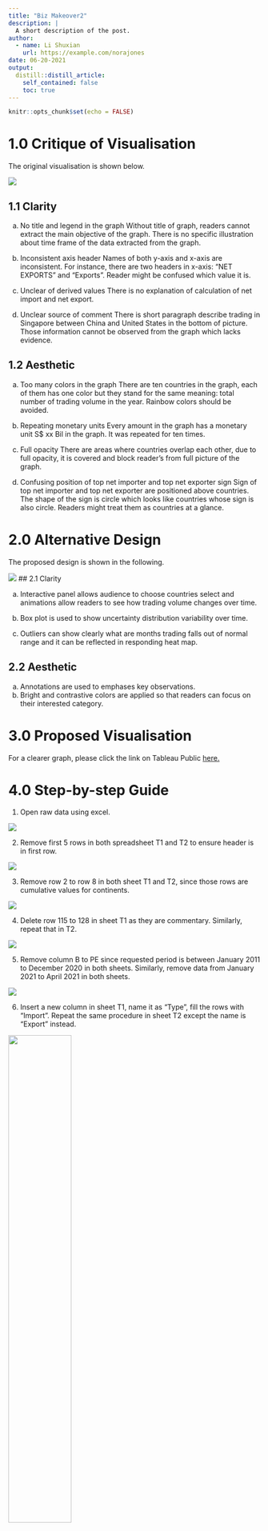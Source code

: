 ```yaml
---
title: "Biz Makeover2"
description: |
  A short description of the post.
author:
  - name: Li Shuxian
    url: https://example.com/norajones
date: 06-20-2021
output:
  distill::distill_article:
    self_contained: false
    toc: true
---
```



```r
knitr::opts_chunk$set(echo = FALSE)
```
# 1.0 Critique of Visualisation 

The original visualisation is shown below.

![](image/111.jpg)


##  1.1 Clarity 

a.	No title and legend in the graph
Without title of graph, readers cannot extract the main objective of the graph. There is no specific illustration about time frame of the data extracted from the graph. 

b.	Inconsistent axis header
Names of both y-axis and x-axis are inconsistent. For instance, there are two headers in x-axis: “NET EXPORTS” and “Exports”. Reader might be confused which value it is. 

c.	Unclear of derived values
There is no explanation of calculation of net import and net export. 

d.	Unclear source of comment
There is short paragraph describe trading in Singapore between China and United States in the bottom of picture. Those information cannot be observed from the graph which lacks evidence. 


## 1.2 Aesthetic

a. Too many colors in the graph 
There are ten countries in the graph, each of them has one color but they stand for the same meaning: total number of trading volume in the year. Rainbow colors should be avoided. 

b. Repeating monetary units
Every amount in the graph has a monetary unit S$ xx Bil in the graph. It was repeated for ten times.

c. Full opacity
There are areas where countries overlap each other, due to full opacity, it is covered and block reader’s from full picture of the graph.

d. Confusing position of top net importer and top net exporter sign
Sign of top net importer and top net exporter are positioned above countries. The shape of the sign is circle which looks like countries whose sign is also circle. Readers might treat them as countries at a glance.  


# 2.0 Alternative Design

The proposed design is shown in the following. 

![](image/2.png)
## 2.1 Clarity 

a. Interactive panel allows audience to choose countries select and animations allow readers to see how trading volume changes over time. 

b. Box plot is used to show uncertainty distribution variability over time.

c. Outliers can show clearly what are months trading falls out of normal range and it can be reflected in responding heat map. 


## 2.2 Aesthetic

a. Annotations are used to emphases key observations. 
b. Bright and contrastive colors are applied so that readers can focus on their interested category.

# 3.0 Proposed Visualisation
For a clearer graph, please click the link on Tableau Public [here.](https://public.tableau.com/app/profile/shuxian.jovina.li/viz/Makeover2_16241728914600/Dashboard1)

# 4.0	Step-by-step Guide

1. Open raw data using excel. 

![](image/3.png)

2. Remove first 5 rows in both spreadsheet T1 and T2 to ensure header is in first row.

![](image/4.png)

3. Remove row 2 to row 8 in both sheet T1 and T2, since those rows are cumulative values for continents. 

![](image/5.png)


4. Delete row 115 to 128 in sheet T1 as they are commentary. Similarly, repeat that in T2.

![](image/6.png)

5. Remove column B to PE since requested period is between January 2011 to December 2020 in both sheets. Similarly, remove data from January 2021 to April 2021 in both sheets.

![](image/7.png)

6. Insert a new column in sheet T1, name it as “Type”, fill the rows with “Import”. Repeat the same procedure in sheet T2 except the name is “Export” instead. 

![](image/8.png){width=50%}

7. Set range of table to better insert into tableau.

![](image/9.png){width=50%}

![](image/10.png){width=50%}

8. Select variables and type and unpivot rest of columns.

![](image/11.png){width=40%}

9. Rename the 3rd and 4th columns into month and trade value, respectively. 

![](image/12.png){width=80%}

10. Close and load the table, a new table 1 will appear, rename the sheet as import. 

![](image/13.png){width=75%}

11. Multiply trade value by 1000 to reflect real trading amount.

![](image/14.png){width=50%}

12. Repeat step g to k in export sheet as well. Combine these 2 tables into a new excel workbook. Inner join the table by country name and month of the year. 

![](image/15.png)

13. Rename the variables and change datatype of month from string to date.

![](image/17.png){width=30%}

14. create new variables Net Import and Net Export using calculation field. 

![](image/18.png){width=50%}

15. Create upper and lower bond for net export. 

![](image/19.png){width=50%}

16. Drag lower and upper bound to measure values.

![](image/20.png){width=40%}

17. Put month in column, sum of net export and measure values in rows. Filter by country and measure names. 

![](image/21.png){width=90%}

18. Add average reference line, change the format and add the customized label. 

![](image/22.png){width=40%}

19. Create new variable Outlier and drag it into color pane.

![](image/23.png){width=40%}
![](image/24.png){width=20%}

20. Edit title of graph, insert variable country.

![](image/25.png){width=50%}

21. Chart: Net Export time series with outliers is completed shown as such. Repeat the same step to create Net Import chart. 

![](image/26.png){width=70%}

22. Create a new sheet, drag month of year to column and year in row to create a heatmap. 

![](image/27.png){width=50%}

23. Drag net export to color and measure names to detail. 

![](image/28.png){width=30%}

24. Apply filter by country. A heat map is created completely. 

![](image/29.png){width=50%}

25. To show uncertainties of net import over time, box plot is created. Drag year to columns, net export as rows.  

![](image/30.png){width=20%}

26. Create 2 new variables, positive/negative net export using if condition and drag them into tooltip. 

![](image/31.png){width=50%}

27. Add filter by country and measure names as well. Drag month of year and measure names into tooltip.

![](image/32.png){width=30%}

28. Edit tooltip where net export with negative value is blue color while positive one is red.

![](image/33.png){width=50%}

29. Adjust size of circle and reduce opacity.

![](image/34.png){width=30%}
![](image/35.png){width=30%}

30. Edit title of graph, insert variable country.

![](image/36.png){width=50%}

31. Box plot is completed as shown.

![](image/37.png){width=80%}

32. Create ranking variables using rank_dense for net export and also net import.

![](image/38.png){width=50%}

33. Create a new sheet, drag country to column and net export to rows. 

![](image/39.png){width=50%}

34. Apply year, net export and country (to select multiple countries) to filter.

![](image/40.png){width=30%}

35. Drag export trade value, import trade value, net import ranking, net export ranking, net export, positive net export, negative net import, year into detail. Choose net export to color pane.

![](image/41.png){width=20%}

36. Click sort to rank them in descending order.

![](image/42.png){width=30%}

37. Edit tooltip as below. 

![](image/43.png){width=70%}

38. The final main panel is shown. 

![](image/44.png){width=70%}

39. Open a dashboard to drag all these graphs inside, select automatic size. 

![](image/45.png){width=30%}

40. Switch on animation for all sheets.

![](image/46.png){width=30%}

41. Show filter of countries, select worksheet it applies.

![](image/47.png){width=50%}

42. Show filter of year and multiple countries, select single value for first country and period. 

![](image/48.png){width=20%}

![](image/49.png){width=20%}

43. Show highlight of all field.

![](image/50.png){width=30%}

44. Hide time series header for net import.

![](image/51.png){width=70%}

45. The final dashboard is ready.
![](image/52.png){width=100%}

# 5.0	Derived Insights 

1.	**Mainland China:** The net export results from January 2011 to December 2018 shows an average performance between $1,221,107,952 and -$38,569,636. There was a sharp decreased in net export in January 2019 which rates about -$1,178,839,000. This sharp fall bounced right back to $1,832,598,000 on the following month, February 2019. Outstanding increase of net export value also shown in August 2019 which performed a highest rate among all the years about $2,077,969,000.
![](image/53.png)

2.	**United States of America: ** Back in January 2011 to January 2020, there is an underperformance net exports shown in the graph which range between -$511,229,502 to -$1,996,866,464. In the year of 2020, U.S net export values increased from -$568.861,000 to $2 billion. This outstanding performance started from January 2020 to July 2020.
![](image/54.png)


3.	**Thailand: ** Starting from January 2011, Thailand has an average performance of their net export values till September 2019. The performance increased to $1.4 billion from September 2019 to March 2020. However, the following month in April 2020, there was a noticeable drop to -$5.6 million.

![](image/55.png)

